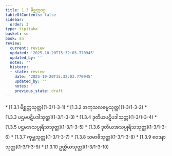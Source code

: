 ```yaml
---
title: 1.3 မိစ္ဆတ္တဝဂ္ဂ
tableOfContents: false
sidebar:
  order: 3
type: tipitaka
basket: su
book: sn
review:
  current: review
  updated: '2025-10-20T15:32:03.770945'
  updated_by: ''
  notes: ''
  history:
  - state: review
    date: '2025-10-20T15:32:03.770945'
    updated_by: ''
    notes: ''
    previous_state: draft
---
```



<DynamicBreadcrumb />


<ReviewStatus review={frontmatter.review} showDetails={true} />

<HypothesisAnnotation frontmatter={frontmatter} />



<TableOfContents book="sn" section="1.3">
* [1.3.1 မိစ္ဆတ္တသုတ္တ](1-3/1-3-1)
* [1.3.2 အကုသလဓမ္မသုတ္တ](1-3/1-3-2)
* [1.3.3 ပဌမပဋိပဒါသုတ္တ](1-3/1-3-3)
* [1.3.4 ဒုတိယပဋိပဒါသုတ္တ](1-3/1-3-4)
* [1.3.5 ပဌမအသပ္ပုရိသသုတ္တ](1-3/1-3-5)
* [1.3.6 ဒုတိယအသပ္ပုရိသသုတ္တ](1-3/1-3-6)
* [1.3.7 ကုမ္ဘသုတ္တ](1-3/1-3-7)
* [1.3.8 သမာဓိသုတ္တ](1-3/1-3-8)
* [1.3.9 ဝေဒနာသုတ္တ](1-3/1-3-9)
* [1.3.10 ဥတ္တိယသုတ္တ](1-3/1-3-10)
</TableOfContents>